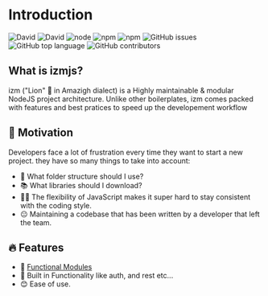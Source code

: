 # Introduction

![David](https://img.shields.io/david/izmjs/izmjs)
![David](https://img.shields.io/david/dev/izmjs/izmjs)
![node](https://img.shields.io/node/v/izm)
![npm](https://img.shields.io/npm/dm/izm)
![npm](https://img.shields.io/npm/v/izm)
![GitHub issues](https://img.shields.io/github/issues/izmjs/izmjs)
![GitHub top language](https://img.shields.io/github/languages/top/izmjs/izmjs)
![GitHub contributors](https://img.shields.io/github/contributors/izmjs/izmjs)

<!-- [![npm version][npm-badge]][npm]
[![vulnerabilities][vulnerabilities-badge]][vulnerabilities]
[![PRs Welcome][prs-badge]][prs]
[![MIT License][license-badge]][license] -->

## What is izmjs?

izm ("Lion" 🦁 in Amazigh dialect) is a Highly maintainable & modular NodeJS project architecture.
Unlike other boilerplates, izm comes packed with features and best pratices to speed up the developement workflow

## 🤔 Motivation

Developers face a lot of frustration every time they want to start a new project.
they have so many things to take into account:

- 📂 What folder structure should I use?
- 📚 What libraries should I download?
- 🤷‍♂️ The flexibility of JavaScript makes it super hard to stay consistent with the coding style.
- 😐 Maintaining a codebase that has been written by a developer that left the team.

## 🔥 Features

- 🧱 [Functional Modules](/functional-modules)
- 🧩 Built in Functionality like auth, and rest etc...
- 😊 Ease of use.
